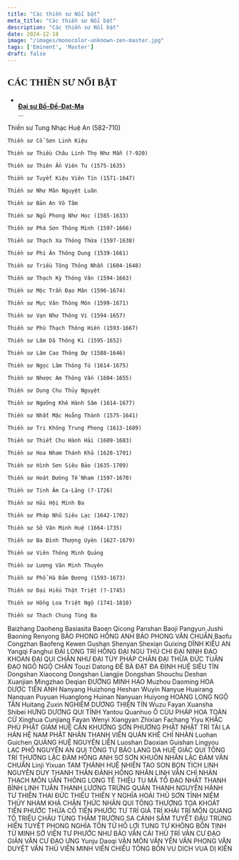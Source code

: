 ```yaml
---
title: "Các thiền sư Nổi bật"
meta_title: "Các thiền sư Nổi bật"
description: "Các thiền sư Nổi bật"
date: 2024-12-18
image: "/images/monocolor-unknown-zen-master.jpg"
tags: ['Eminent', 'Master']
draft: false
---
```


<div className="grid xl:grid-cols-8 lg:grid-cols-8 md:grid-cols-2 sm:grid-cols-2 xs:grid-cols-1 gap-8 bg-body dark:bg-darkmode-body">

  <h2 style="font-family: 'Great Vibes', cursive;">CÁC THIỀN SƯ NỔI BẬT</h2>

  <ul>
    <li class="list-group-item">
      <div class="media">
        <img class="rounded-circle mr-3" src="" />
        <div class="media-body align-self-center">
          <strong><a href="#">Đại sư Bồ-Đề-Đạt-Ma</a></strong>
          <div class="text-muted">...</div>
        </div>
      </div>
    </li>
  </ul>

  <p>
    Thiền sư Tung Nhạc Huệ An (582-710)

    Thiền sư Cổ Sơn Linh Kiệu

    Thiền sư Thiều Châu Linh Thọ Như Mẫn (?-920)

    Thiền sư Thiên Ẩn Viên Tu (1575-1635)

    Thiền sư Tuyết Kiệu Viên Tín (1571-1647)

    Thiền sư Như Mãn Nguyệt Luân

    Thiền sư Bản An Vô Tâm

    Thiền sư Ngũ Phong Như Học (1585-1633)

    Thiền sư Phá Sơn Thông Minh (1597-1666)

    Thiền sư Thạch Xa Thông Thừa (1597-1638)

    Thiền sư Phí Ân Thông Dung (1539-1661)

    Thiền sư Triều Tông Thông Nhẫn (1604-1648)

    Thiền sư Thạch Kỳ Thông Vân (1594-1663)

    Thiền sư Mộc Trần Đạo Mân (1596-1674)

    Thiền sư Mục Vân Thông Môn (1599-1671)

    Thiền sư Vạn Như Thông Vi (1594-1657)

    Thiền sư Phù Thạch Thông Hiền (1593-1667)

    Thiền sư Lâm Dã Thông Kì (1595-1652)

    Thiền sư Lâm Cao Thông Dự (1588-1646)

    Thiền sư Ngọc Lâm Thông Tú (1614-1675)

    Thiền sư Nhược Am Thông Vấn (1604-1655)

    Thiền sư Dụng Chu Thủy Nguyệt

    Thiền sư Ngưỡng Khê Hành Sâm (1614-1677)

    Thiền sư Nhất Mặc Hoằng Thành (1575-1641)

    Thiền sư Tri Không Trung Phong (1613-1689)

    Thiền sư Thiết Chu Hành Hải (1609-1683)

    Thiền sư Hoa Nham Thánh Khả (1628-1701)

    Thiền sư Hình Sơn Siêu Bảo (1635-1709)

    Thiền sư Hoát Đường Tế Nham (1597-1670)

    Thiền sư Tính Âm Ca-Lăng (?-1726)

    Thiền sư Hải Hội Minh Ba

    Thiền sư Pháp Nhũ Siêu Lạc (1642-1702)

    Thiền sư Sở Vân Minh Huệ (1664-1735)

    Thiền sư Ba Đình Thượng Uyên (1627-1679)

    Thiền sư Viên Thông Minh Quảng

    Thiền sư Lượng Văn Minh Thuyên

    Thiền sư Phổ Hà Đảm Đương (1593-1673)

    Thiền sư Đại Hiếu Thật Triệt (?-1745)

    Thiền sư Hồng Loa Triệt Ngộ (1741-1810)

    Thiền sư Thạch Chung Tùng Ba
  </p>

  <p>
    Baizhang Daoheng
    Basiasita
    Baoen Qicong
    Panshan Baoji
    Pangyun Jushi
    Baoning Renyong
    BẢO PHONG HỒNG ANH
    BẢO PHONG VĂN CHUẨN
    Baofu Congzhan
    Baofeng Kewen
    Gushan Shenyan
    Shexian Guixing
    DĨNH KIỀU AN
    Yangqi Fanghui
    ĐẠI LONG TRÍ HỒNG
    ĐẠI NGU THỦ CHI
    ĐẠI NINH ĐẠO KHOAN
    ĐẠI QUI CHÂN NHƯ
    ĐẠI TÙY PHÁP CHÂN
    ĐẠI THỪA ĐỨC TUÂN
    ĐẠO NGÔ NGỘ CHÂN
    Touzi Datong
    ĐỀ BÀ ĐẠT ĐA
    ĐỊNH HUỆ SIÊU TÍN
    Dongshan Xiaocong
    Dongshan Liangjie
    Dongshan Shouchu
    Deshan Xuanjian
    Mingzhao Deqian
    ĐƯỜNG MINH HẠO
    Muzhou Daoming
    HOA DƯỢC TIẾN ANH
    Nanyang Huizhong
    Heshan Wuyin
    Nanyue Huairang
    Nanquan Puyuan
    Huanglong Huinan
    Nanyuan Huiyong
    HOÀNG LONG NGỘ TÂN
    Huitang Zuxin
    NGHIÊM DƯƠNG THIỆN TÍN
    Wuzu Fayan
    Xuansha Shibei
    HƯNG DƯƠNG QUI TỈNH
    Yantou Quanhuo
    Ô CÙU
    PHÁP HOA TOÀN CỬ
    Xinghua Cunjiang
    Fayan Wenyi
    Xiangyan Zhixian
    Fachang Yiyu
    KHẮC PHÙ
    PHẬT GIÁM HUỆ CẦN
    KHƯƠNG SƠN PHƯƠNG
    PHẬT NHẬT TRÍ TÀI
    LA HÁN HỆ NAM
    PHẬT NHÃN THANH VIỄN
    QUÁN KHÊ CHỈ NHÀN
    Luohan Guichen
    QUẢNG HUỆ NGUYÊN LIỄN
    Luoshan Daoxian
    Guishan Lingyou
    LẠC PHỐ NGUYÊN AN
    QUI TÔNG TỰ BẢO
    LANG DA HUỆ GIÁC
    QUI TÔNG TRÍ THƯỜNG
    LẶC ĐÀM HỒNG ANH
    SƠ SƠN KHUÔN NHÂN
    LẶC ĐÀM VĂN CHUẨN
    Linji Yixuan
    TAM THÁNH HUỆ NHIÊN
    TAO SON BON TICH
    LINH NGUYÊN DUY THANH
    THẦN ĐẢNH HỒNG NHÂN
    LINH VẪN CHỈ NHÀN
    THẠCH MÔN UẨN THÔNG
    LONG TẾ THIỆU TU
    MÃ TỔ ĐẠO NHẤT
    THANH BÌNH LINH TUÂN
    THANH LƯƠNG TRỪNG QUÁN
    THANH NGUYÊN HÀNH TƯ
    THIÊN THAI ĐỨC THIẾU
    THIÊN Y NGHĨA HOÀI
    THỦ SƠN TỈNH NIỆM
    THỦY NHAM KHẢ CHÂN
    THỨC NHÃN QUI TÔNG
    THƯỢNG TỌA KHOÁT
    TIẾN PHƯỚC THỪA CỔ
    TIẾN PHƯỚC TƯ
    TRÍ GIẢ TRÍ KHẢI
    TRÍ MÔN QUANG TỘ
    TRIỆU CHÂU TÙNG THẨM
    TRƯỜNG SA CẢNH SẦM
    TUYẾT ĐẬU TRÙNG HIỂN
    TUYẾT PHONG NGHĨA TỒN
    TỬ HỒ LỢI TUNG
    TƯ KHÔNG BỔN TỊNH
    TỪ MINH SỞ VIỆN
    TƯ PHƯỚC NHƯ BẢO
    VÂN CÁI THỦ TRÍ
    VÂN CƯ ĐẠO GIẢN
    VÂN CƯ ĐẠO ƯNG
    Yunju Daoqi
    VÂN MÔN VĂN YỂN
    VÂN PHONG VĂN DUYỆT
    VĂN THÙ VIÊN MINH
    VIÊN CHIẾU TÔNG BỔN
    VU DICH
    VUA DỊ KIẾN
  </p>
</div>


